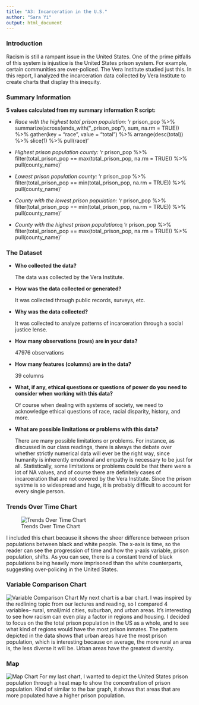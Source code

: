 ```yaml
---
title: "A3: Incarceration in the U.S."
author: "Sara Yi"
output: html_document
---
```


### Introduction
Racism is still a rampant issue in the United States. One of the prime pitfalls
of this system is injustice is the United States prison system. For example, 
certain communities are over-policed. The Vera Institute studied just this. In this report, I analyzed the incarceration data collected by Vera Institute
to create charts that display this inequity. 

### Summary Information

**5 values calculated from my summary information R script:**

- *Race with the highest total prison population:*
'r prison_pop %>% summarize(across(ends_with("_prison_pop"), sum, na.rm = TRUE)) %>% gather(key = "race", value = "total") %>% arrange(desc(total)) %>% slice(1) %>% pull(race)'

- *Highest prison population county:*
'r prison_pop %>% filter(total_prison_pop == max(total_prison_pop, na.rm = TRUE)) %>% pull(county_name)'

- *Lowest prison population county:*
'r prison_pop %>% filter(total_prison_pop == min(total_prison_pop, na.rm = TRUE)) %>% pull(county_name)'

- *County with the lowest prison population:*
'r prison_pop %>% filter(total_prison_pop == min(total_prison_pop, na.rm = TRUE)) %>% pull(county_name)'

- *County with the highest prison population:*q
'r prison_pop %>% filter(total_prison_pop == max(total_prison_pop, na.rm = TRUE)) %>% pull(county_name)'


### The Dataset

- **Who collected the data?**  

    The data was collected by the Vera Institute.

- **How was the data collected or generated?**  

    It was collected through public records, surveys, etc.

- **Why was the data collected?**  

    It was collected to analyze patterns of incarceration through a social justice lense.

- **How many observations (rows) are in your data?**  

    47976 observations

- **How many features (columns) are in the data?**  

    39 columns

- **What, if any, ethical questions or questions of power do you need to consider when working with this data?**

    Of course when dealing with systems of society, we need to acknowledge ethical questions of race, racial disparity, history, and more. 

- **What are possible limitations or problems with this data?** 

    There are many possible limitations or problems. For instance, as discussed in our class readings, there is always the debate over whether strictly numerical data will ever be the right way, since humanity is inherently emotional and empathy is necessary to be just for all. Statistically, some limitations or problems could be that there were a lot of NA values, and of course there are definitely cases of incarceration that are not covered by the Vera Institute. Since the prison systme is so widespread and huge, it is probably difficult to account for every single person.



### Trends Over Time Chart
![Trends Over Time Chart](line_chart.png)

I included this chart because it shows the sheer difference between prison populations between black and white people. The x-axis is time, so the reader can see the progression of time and how the y-axis variable, prison population, shifts. As you can see, there is a constant trend of black populations being heavily more imprisoned than the white counterparts, suggesting over-policing in the United States. 

### Variable Comparison Chart
![Variable Comparison Chart](bar_chart.png)
My next chart is a bar chart. I was inspired by the redlining topic from our lectures and reading, so I compared 4 variables-- rural, small/mid cities, suburban, and urban areas. It's interesting to see how racism can even play a factor in regions and housing. I decided to focus on the the total prison population in the US as a whole, and to see what kind of regions would have the most prison inmates. The pattern depicted in the data shows that urban areas have the most prison population, which is interesting because on average, the more rural an area is, the less diverse it will be. Urban areas have the greatest diversity.


### Map
![Map Chart](map.png)
For my last chart, I wanted to depict the United States prison population through a heat map to show the concentration of prison population. Kind of similar to the bar graph, it shows that areas that are more populated have a higher prison population.
